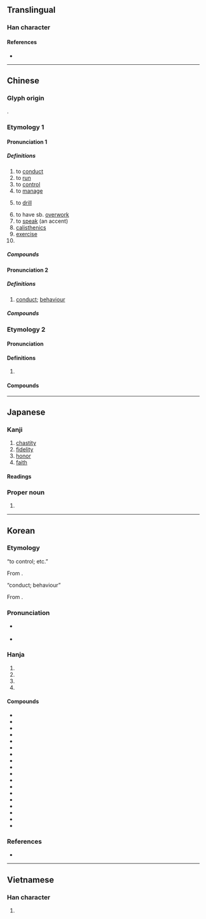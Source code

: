 {{also|肏}}
{{character info}}
==Translingual==

===Han character===
{{Han char|rn=64|rad=手|as=13|sn=16|four=56094|canj=QRRD|ids=⿰扌喿}}

====References====
* {{Han ref|kx=0458.150|dkj=12806|dj=0807.040|hdz=31969.030|uh=64CD|ud=25805|bh=BEDE|bd=48862}}

----

==Chinese==
{{zh-forms|alt=撡}}

===Glyph origin===
{{Han etym}}
{{Han compound|手|喿|ls=psc|c1=s|c2=p|t1=hand}}.

===Etymology 1===

====Pronunciation 1====
{{zh-pron
|m=cāo
|c=cou1
|h=pfs=chhâu
|mn=chhau/xm,zz,tw:chho/qz:chho͘
|mn_note=chhau - vernacular; chho/chho͘ - literary
|mn-t=cao1
|mc=1
|oc=1
|ma=Zh-cao.ogg
|cat=v,n,pn
}}

=====Definitions=====
{{zh-hanzi}}

# to [[conduct]]
# to [[run]]
# to [[control]]
# to [[manage]]
# {{lb|zh|military}} to [[drill]]
# to have sb. [[overwork]]
# to [[speak]] (an accent)
# [[calisthenics]]
# [[exercise]]
# {{surname|zh}}

=====Compounds=====
{{zh-der|同室操戈|保健操|上操|下操|帶俸差操|徒手操|團體操|出操|工間操|可操左券|一操|大會操|器械體操|地板操|別鶴操|操典|操兵|晨操|操左券|操瓶湧泉|操琴|潔操履|操觚染翰|操槍|操控|穩操勝券|操筆|操斧伐柯|操縵|操縱|操勞|松筠之操|操法|操縱自如|操作定義|操之在我|操奇計贏|操持|穩操勝算|操井臼|操盤|操券|操縱臺|搦管操觚|穩操左券|操場|操刀傷錦|收心操|改操|操刀|操神|操之過急|炮操|操作員|操暴|率爾操觚|操刀必割|操心|操演|操作|柏舟操|清操|操戈入室|操觚|操翰成章|操戈|擐甲操戈|操舟|操練|會操|操防|松柏節操|操履|操切|早操|美容體操|風操|軍操|血管操|重操舊業|親操井臼|韻律操|頭腦體操|自操井臼|自由體操|蛙人操|體操|韻律體操}}

====Pronunciation 2====
{{zh-pron
|m=cāo,cào,2nb=literary
|c=cou3,cou1
|h=pfs=chhâu
|mn=chhau/twv:chhó/xm,zz,tw:chho/qz:chho͘/xm,zz,tw:chhò/qz:chhò͘
|mn_note=chhau/chhó - vernacular; chho/chho͘ - literary; chhò/chhò͘ - literary (limited, e.g. {{lw|zh|曹操}})
|mc=3
|oc=2
|ma=Zh-cao.ogg
|cat=n
}}

=====Definitions=====
{{zh-hanzi}}

# [[conduct]]; [[behaviour]]

=====Compounds=====
{{zh-der|fold=1|匪躬之操|操守|操行|德操|操持|情操|貞操|節操}}

===Etymology 2===

====Pronunciation====
{{zh-pron
|m=cào
|c=caau3
|mc=
|oc=
|cat=v
}}

====Definitions====
{{zh-hanzi}}

# {{lb|zh|vulgar}} {{zh-alt-form|肏|to [[fuck]]}}

====Compounds====
{{zh-der|fold=1|操屄|我操|操你媽|操逼}}

----

==Japanese==

===Kanji===
{{ja-kanji|grade=6|rs=手13}}

# [[chastity]]
# [[fidelity]]
# [[honor]]
# [[faith]]

====Readings====
{{ja-readings
|goon=そう<さう
|kanon=そう<さう
|kun=あやつ-る, みさお-, と-る
}}

===Proper noun===
{{ja-pos|proper|みさお}}

# {{given name|ja|male|sort=みさお}}

----

==Korean==

===Etymology===
; “to control; etc.”
From {{der|ko|ltc|-}} {{ltc-l|操|id=1|to grasp}}.

{{collapse|
* {{hanja-dongguk|초ᇢ|chwow}}
* {{hanja-sinjeung|조|cwo|hun=자ᄇᆞᆯ 조}}
|Historical readings
|bg=#FFFFFF}}

; “conduct; behaviour”
From {{der|ko|ltc|-}} {{ltc-l|操|id=3|principles}}.

{{collapse|
* {{hanja-dongguk|초ᇢ〮|chwów}}
|Historical readings
|bg=#FFFFFF}}

===Pronunciation===
* {{sense|conduct; to control; to drill; to operate; etc.}} {{ko-hanja-pron|조}}
* {{sense|in {{l|ko|操鍊}}, {{l|ko|操船}}, {{l|ko|操心}}, {{l|ko|操業}}, {{l|ko|操典}}, {{l|ko|操車}}, and {{l|ko|操舵}}}} {{ko-hanja-pron|조|l=y}}

===Hanja===
{{ko-hanja-search}}
{{ko-hanja|잡다|잡을|조}}

# {{hanja form of|조|[[conduct]]; [[behaviour]]}}
# {{hanja form of|조|to [[control]]; to [[manage]]}}
# {{hanja form of|조|to [[drill]]; to [[train]]}}
# {{hanja form of|조|to [[operate]]; to [[manipulate]]}}

====Compounds====
{{der-top3|Compounds}}
* {{ko-l|조심|操心}}
* {{ko-l|조종|操縱}}
* {{ko-l|지조|志操}}
* {{ko-l|조작|操作}}
* {{ko-l|체조|體操}}
* {{ko-l|조업|操業}}
* {{ko-l|절조|節操}}
* {{ko-l|조련|操鍊}}
* {{ko-l|정조|情操}}
* {{ko-l|조고|操觚}}
* {{ko-l|정조|貞操}}
* {{ko-l|조선|操船}}
* {{ko-l|조신|操身}}
* {{ko-l|덕조|德操}}
* {{ko-l|조수|操守}}
* {{ko-l|조전|操典}}
* {{ko-l|조차|操車}}
* {{ko-l|조타|操舵}}
{{der-bottom}}

===References===
* {{R:hanjadoc|4304}}

----

==Vietnamese==

===Han character===
{{vi-readings|reading=thao, tháo, thạo, xáo, thảo|rs=手13}}

# {{rfdef|vi|sort=手13}}
